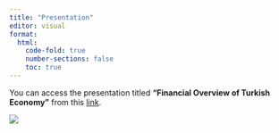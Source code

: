 ```yaml
---
title: "Presentation"
editor: visual
format: 
  html:
    code-fold: true
    number-sections: false
    toc: true
---
```


You can access the presentation titled **"Financial Overview of Turkish Economy"** from this [link](https://github.com/pjournal/mef06g-time-and-space/blob/main/docs/Project_Presentation.pdf).

![](title.jpg)

